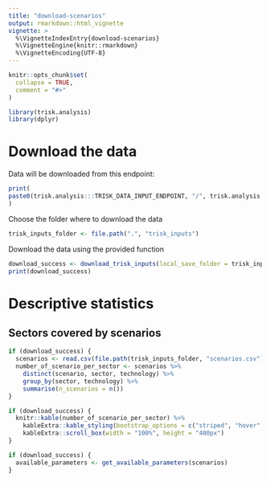 ```yaml
---
title: "download-scenarios"
output: rmarkdown::html_vignette
vignette: >
  %\VignetteIndexEntry{download-scenarios}
  %\VignetteEngine{knitr::rmarkdown}
  %\VignetteEncoding{UTF-8}
---
```


```r
knitr::opts_chunk$set(
  collapse = TRUE,
  comment = "#>"
)
```

```r
library(trisk.analysis)
library(dplyr)
```


# Download the data




Data will be downloaded from this endpoint:
```r
print(
paste0(trisk.analysis:::TRISK_DATA_INPUT_ENDPOINT, "/", trisk.analysis:::TRISK_DATA_S3_PREFIX)
)
```


Choose the folder where to download the data
```r
trisk_inputs_folder <- file.path(".", "trisk_inputs")
```

Download the data using the provided function
```r
download_success <- download_trisk_inputs(local_save_folder = trisk_inputs_folder)
print(download_success)
```

# Descriptive statistics

## Sectors covered by scenarios 


```r
if (download_success) {
  scenarios <- read.csv(file.path(trisk_inputs_folder, "scenarios.csv"))
  number_of_scenario_per_sector <- scenarios %>%
    distinct(scenario, sector, technology) %>%
    group_by(sector, technology) %>%
    summarise(n_scenarios = n())
}
```

```r
if (download_success) {
  knitr::kable(number_of_scenario_per_sector) %>%
    kableExtra::kable_styling(bootstrap_options = c("striped", "hover", "condensed")) %>%
    kableExtra::scroll_box(width = "100%", height = "400px")
}
```


```r
if (download_success) {
  available_parameters <- get_available_parameters(scenarios)
}
```